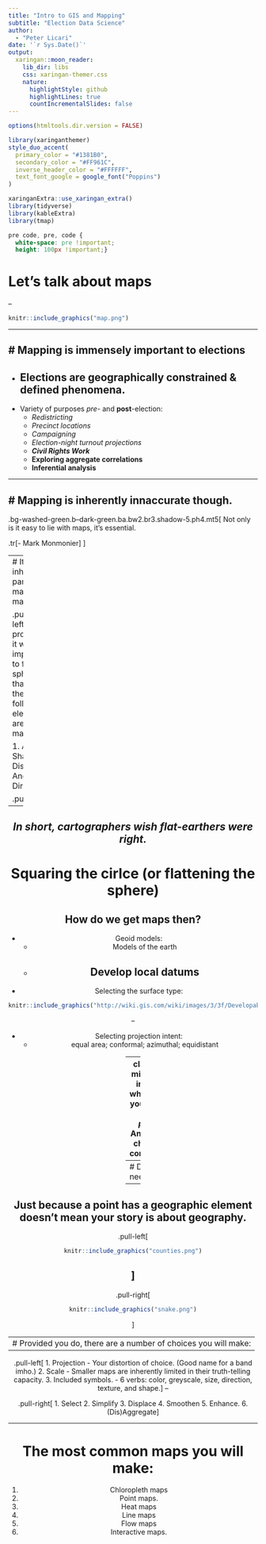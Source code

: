 ```yaml
---
title: "Intro to GIS and Mapping"
subtitle: "Election Data Science"  
author: 
  - "Peter Licari"
date: '`r Sys.Date()`'
output:
  xaringan::moon_reader:
    lib_dir: libs
    css: xaringan-themer.css
    nature:
      highlightStyle: github
      highlightLines: true
      countIncrementalSlides: false
---
```


```r
options(htmltools.dir.version = FALSE)
```

```r
library(xaringanthemer)
style_duo_accent(
  primary_color = "#1381B0",
  secondary_color = "#FF961C",
  inverse_header_color = "#FFFFFF",
  text_font_google = google_font("Poppins")
)

xaringanExtra::use_xaringan_extra()
library(tidyverse)
library(kableExtra)
library(tmap)
```

```css
pre code, pre, code {
  white-space: pre !important;
  height: 100px !important;}
```

# Let's talk about maps

--

```r
knitr::include_graphics("map.png")
```

---

# Mapping is immensely important to elections
--

- Elections are geographically constrained & defined phenomena.
--

- Variety of purposes *pre*- and **post**-election:
  - *Redistricting*
  - *Precinct locations*
  - *Campaigning*
  - *Election-night turnout projections*
  - **_Civil Rights Work_**
  - **Exploring aggregate correlations**
  - **Inferential analysis**
  
---


# Mapping is inherently innaccurate though.
--

.bg-washed-green.b--dark-green.ba.bw2.br3.shadow-5.ph4.mt5[
Not only is it easy to lie with maps, it's essential.

.tr[- Mark Monmonier]
] 

---
# It's inherently part of making maps.

.pull-left[Gauss proved that it was impossible to flatten a sphere so that all of the following 5 elements are maintained:

1. Area
2. Shape
3. Distance
4. Angle
5. Direction
]

.pull-right[
```r
knitr::include_graphics("https://upload.wikimedia.org/wikipedia/commons/e/ec/Carl_Friedrich_Gauss_1840_by_Jensen.jpg")
```
]
--

<center> *In short, cartographers wish flat-earthers were right.*
---
# Squaring the cirlce (or flattening the sphere)
How do we get maps then?
--

- Geoid models:
  - Models of the earth
  - Develop local datums
--

- Selecting the surface type:
```r
knitr::include_graphics("http://wiki.gis.com/wiki/images/3/3f/Developable_Surfaces.jpg")

```
--

- Selecting projection intent:
  - equal area; conformal; azimuthal; equidistant
  
---
class: center, middle
# Keep in mind that when you map, you are always using a *projection*. And projection choices have consequences.

---
# Do I really need a map?
--

Just because a point has a geographic element doesn't mean your story is about geography.
--

.pull-left[
```r
knitr::include_graphics("counties.png")
```
]
--

.pull-right[
```r
knitr::include_graphics("snake.png")
```
]

---
# Provided you do, there are a number of choices you will make:
--

.pull-left[
1. Projection
  - Your distortion of choice. (Good name for a band imho.)
2. Scale
  - Smaller maps are inherently limited in their truth-telling capacity.
3. Included symbols.
  - 6 verbs: color, greyscale, size, direction, texture, and shape.
]
--

.pull-right[
1. Select 
2. Simplify
3. Displace
4. Smoothen
5. Enhance.
6. (Dis)Aggregate
]

---
# The most common maps you will make:

1. Chloropleth maps
2. Point maps.
3. Heat maps
4. Line maps
5. Flow maps
5. Interactive maps.